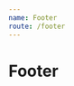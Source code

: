 ```yaml
---
name: Footer
route: /footer
---
```




# Footer

<Playground>
    <BrowserRouter>
    <UpperFooter
        makers={makers}
        contatos={contatos}
        supporters={supporters}
      />
    <LowerFooter />
    </BrowserRouter>
</Playground>
